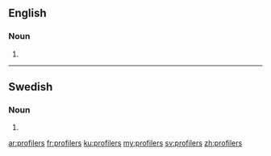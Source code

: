 ==English==

===Noun===
{{head|en}}

# {{plural of|profiler}}

----

==Swedish==

===Noun===
{{head|sv|noun form}}

# {{sv-noun-form-indef-gen-pl|profil}}

[[ar:profilers]]
[[fr:profilers]]
[[ku:profilers]]
[[my:profilers]]
[[sv:profilers]]
[[zh:profilers]]